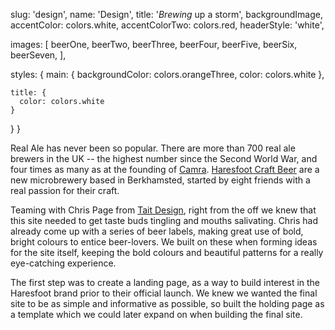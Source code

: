 

  slug: 'design',
  name: 'Design',
  title: '_Brewing_ up a storm',
  backgroundImage,
  accentColor: colors.white,
  accentColorTwo: colors.red,
  headerStyle: 'white',

  images: [
    beerOne,
    beerTwo,
    beerThree,
    beerFour,
    beerFive,
    beerSix,
    beerSeven,
  ],

  styles: {
    main: {
      backgroundColor: colors.orangeThree,
      color: colors.white
    },

    title: {
      color: colors.white
    }
  }
}

Real Ale has never been so popular. There are more than 700 real ale brewers in the UK -- the highest number since the Second World War, and four times as many as at the founding of <a href="http://www.camra.org.uk/" target="_blank" rel="noopener">Camra</a>. <a href="http://haresfoot.com" target="_blank" rel="noopener">Haresfoot Craft Beer</a> are a new microbrewery based in Berkhamsted, started by eight friends with a real passion for their craft.

Teaming with Chris Page from <a href="http://taitdesign.co.uk" target="_blank" rel="noopener">Tait Design</a>, right from the off we knew that this site needed to get taste buds tingling and mouths salivating. Chris had already come up with a series of beer labels, making great use of bold, bright colours to entice beer-lovers. We built on these when forming ideas for the site itself, keeping the bold colours and beautiful patterns for a really eye-catching experience.

<ImageWall
  images={metadata.images}
  caption="A selection of Haresfoot beer labels designed by Chris Page at Tait Design"
  embedCaption={true}
  size="container-width"
/>

The first step was to create a landing page, as a way to build interest in the Haresfoot brand prior to their official launch. We knew we wanted the final site to be as simple and informative as possible, so built the holding page as a template which we could later expand on when building the final site.

